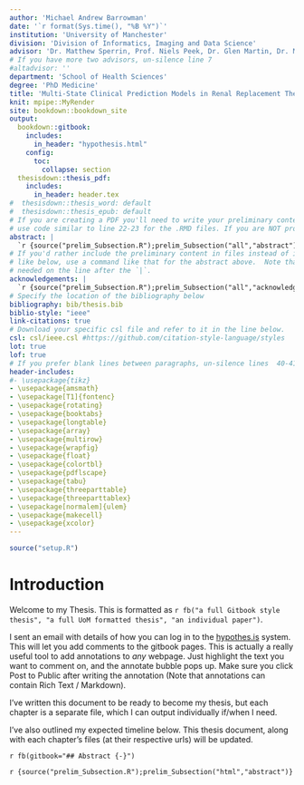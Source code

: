 ```yaml
---
author: 'Michael Andrew Barrowman'
date: '`r format(Sys.time(), "%B %Y")`'
institution: 'University of Manchester'
division: 'Division of Informatics, Imaging and Data Science'
advisor: 'Dr. Matthew Sperrin, Prof. Niels Peek, Dr. Glen Martin, Dr. Mark Lambie'
# If you have more two advisors, un-silence line 7
#altadvisor: ''
department: 'School of Health Sciences'
degree: 'PhD Medicine'
title: 'Multi-State Clinical Prediction Models in Renal Replacement Therapy'
knit: mpipe::MyRender
site: bookdown::bookdown_site
output: 
  bookdown::gitbook:
    includes:
      in_header: "hypothesis.html"
    config:
      toc:
        collapse: section
  thesisdown::thesis_pdf: 
    includes:
      in_header: header.tex
#  thesisdown::thesis_word: default
#  thesisdown::thesis_epub: default
# If you are creating a PDF you'll need to write your preliminary content (e.g., abstract, acknowledgements) here or
# use code similar to line 22-23 for the .RMD files. If you are NOT producing a PDF, you can delete or silence lines 21-32 in this YAML header.
abstract: |
  `r {source("prelim_Subsection.R");prelim_Subsection("all","abstract")}`
# If you'd rather include the preliminary content in files instead of inline
# like below, use a command like that for the abstract above.  Note that a tab is 
# needed on the line after the `|`.
acknowledgements: |
  `r {source("prelim_Subsection.R");prelim_Subsection("all","acknowledgements")}`
# Specify the location of the bibliography below
bibliography: bib/thesis.bib
biblio-style: "ieee"
link-citations: true
# Download your specific csl file and refer to it in the line below.
csl: csl/ieee.csl #https://github.com/citation-style-language/styles
lot: true
lof: true
# If you prefer blank lines between paragraphs, un-silence lines  40-41 (this requires package tikz)
header-includes:
#- \usepackage{tikz}
- \usepackage{amsmath}
- \usepackage[T1]{fontenc}
- \usepackage{rotating}
- \usepackage{booktabs}
- \usepackage{longtable}
- \usepackage{array}
- \usepackage{multirow}
- \usepackage{wrapfig}
- \usepackage{float}
- \usepackage{colortbl}
- \usepackage{pdflscape}
- \usepackage{tabu}
- \usepackage{threeparttable}
- \usepackage{threeparttablex}
- \usepackage[normalem]{ulem}
- \usepackage{makecell}
- \usepackage{xcolor}
---
```



```r
source("setup.R")
```

  
<script type="text/x-mathjax-config">
MathJax.Hub.Config({
  TeX: { equationNumbers: { autoNumber: "AMS" } }
});
</script>

# Introduction {-}

<!--
To Do List:
Set up Supervisor's Hypothesis Accounts
Sort out monospacing in kables (double spaces get rendered as single space. Seems to be happening                                   before being saved as a html)
Add in written details in Supp. Material
Figure out scroll_box() for the PH Five-State
Make equations not in aligns (rolls onto second page in Five-State Model)
Write up current draft of other papers
pdf tables aren't aligned
Add Timeline
Figure out equation referencing
Download options showing up in pdf
Abstract subsections appearing in TOC in Thesis (e.g. 3.0.1 Background)
Add "Appendix" heading (or page) to thesis version

-->

Welcome to my Thesis. This is formatted as `r fb("a full Gitbook style thesis", "a full UoM formatted thesis", "an individual paper")`.
  
I sent an email with details of how you can log in to the [hypothes.is](https://hypothes.is/) system. This will let you add comments to the gitbook pages. This is actually a really useful tool to add annotations to *any* webpage. Just highlight the text you want to comment on, and the annotate bubble pops up. Make sure you click Post to Public after writing the annotation (Note that annotations can contain Rich Text / Markdown).

I've written this document to be ready to become my thesis, but each chapter is a separate file, which I can output individually if/when I need.


I've also outlined my expected timeline below. This thesis document, along with each chapter's files (at their respective urls) will be updated.

`r fb(gitbook="## Abstract {-}")`

`r {source("prelim_Subsection.R");prelim_Subsection("html","abstract")}`

